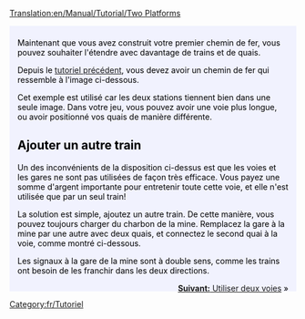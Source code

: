 [[Translation:en/Manual/Tutorial/Two Platforms]]

{{en/Tabs|2|1
|Tutoriel/Deux Quais/Fr|1. Deux quais<!--
-->|Tutoriel/Deux Voies/Fr|2. Deux voies}}
<div style="padding:.5em 1em 1em 1em; border-top:none; background-color:#f1f2fe; color:#000;">
{{fr/Tutoriel}}
Maintenant que vous avez construit votre premier chemin de fer, vous pouvez souhaiter l'étendre avec davantage de trains et de quais.

Depuis le [[fr/Manual/Tutoriel|tutoriel précédent]], vous devez avoir un chemin de fer qui ressemble à l'image ci-dessous.
{{en/Phototable|[[File:en/Singletrain.png|400px]]|Deux gares avec un quai et un train.|none}}

Cet exemple est utilisé car les deux stations tiennent bien dans une seule image. Dans votre jeu, vous pouvez avoir une voie plus longue, ou avoir positionné vos quais de manière différente.


== Ajouter un autre train ==
Un des inconvénients de la disposition ci-dessus est que les voies et les gares ne sont pas utilisées de façon très efficace. Vous payez une somme d'argent importante pour entretenir toute cette voie, et elle n'est utilisée que par un seul train!

La solution est simple, ajoutez un autre train. De cette manière, vous pouvez toujours charger du charbon de la mine. Remplacez la gare à la mine par une autre avec deux quais, et connectez le second quai à la voie, comme montré ci-dessous.
{{en/Phototable|[[File:en/TwotrainsOnetrack.png|400px]]|Gare de la mine avec deux quais.|none}}

Les signaux à la gare de la mine sont à double sens, comme les trains ont besoin de les franchir dans les deux directions.

<span style="float: right">[[fr/Manual/Tutoriel/Deux Voies|'''Suivant:''' Utiliser deux voies]] &raquo;</span>
</div>
[[Category:fr/Tutoriel]]